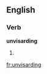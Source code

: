 ==English==

===Verb===
'''unvisarding'''

# {{present participle of|[[unvisard]]}}

[[fr:unvisarding]]